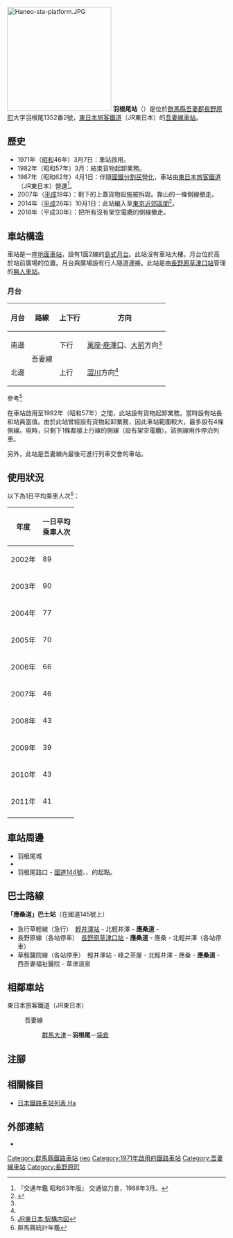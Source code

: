 {{NoteTA
|T=zh-hans:羽根尾站;zh-hk:羽根尾站;zh-tw:羽根尾車站;
|1=zh-hans:羽根尾站;zh-hk:羽根尾站;zh-tw:羽根尾車站;
}}
{{Infobox station
|公司色 = green
|站名 = 羽根尾
|圖片 = Haneo-sta.JPG
|圖片說明 = 車站入口（2009年5月）
|日文原名 = 羽根尾
|平假名 = はねお
|羅馬拼音 = Haneo
|副站名 = 
|電報略號 = ハネ
|所在地 = {{JPN}}[[群馬縣|群馬縣]][[吾妻郡|吾妻郡]][[長野原町|長野原町]]大字羽根尾1352番2號
|座標 = {{coord|36|33|0.34|N|138|36|19.57|E|type:railwaystation_region:JP-24|display=inline,title}}
|車站構造 = [[地面車站|地面車站]]（路堤上）
|月台配置 = 1面2線<ref name="zeneki12">{{Cite book|title =週刊 JR全駅・全車両基地 |publisher = {{Translink|ja|朝日新聞出版}} |series=週刊朝日百科 |volume  =12号 大宮駅・野辺山駅・川原湯温泉駅ほか |date =2012-10-28 |page =24 |language=ja}}</ref>
|啟用年月日 = 1971年（[[昭和|昭和]]46年）3月7日{{R|zeneki12}}
|廢站年月日 = 
|乘客人數 = 41
|上下車人次 = 
|統計年度 = 2011
|轉車 = 
|全寬備註 = [[無人車站|無人車站]]{{R|zeneki12}}<br/>海拔：669米
|adjacent = {{Adjacent stations|system=東日本旅客鐵道東京近郊路線|line=吾妻線|left=群馬大津|right=袋倉|note-left=2.2km|note-mid=距離[[澀川站|澀川]]46.4km|note-right=2.9km}}
}}
[[File:Haneo-sta-platform.JPG|240px]]
'''羽根尾站'''（{{jpn|j=羽根尾駅|hg=はねおえき|rm=Haneo eki|f=y}}）是位於[[群馬縣|群馬縣]][[吾妻郡|吾妻郡]][[長野原町|長野原町]]大字羽根尾1352番2號，[[東日本旅客鐵道|東日本旅客鐵道]]（JR東日本）的[[吾妻線|吾妻線]][[鐵路車站|車站]]{{R|zeneki12}}。

== 歷史 ==
* 1971年（[[昭和|昭和]]46年）3月7日：車站啟用{{R|zeneki12}}。
* 1982年（昭和57年）3月：結束貨物起卸業務。
* 1987年（昭和62年）4月1日：伴隨[[國鐵分割民營化|國鐵分割民營化]]，車站由[[東日本旅客鐵道|東日本旅客鐵道]]（JR東日本）營運<ref name="trafic-yearbook-1988">『交通年鑑 昭和63年版』 交通協力會，1988年3月。</ref>。
* 2007年（[[平成|平成]]19年）：剩下的上蓋貨物設施被拆毀。靠山的一條側線撤走。
* 2014年（[[平成|平成]]26年）10月1日：此站編入至[[大都市近郊區間_(JR)#東京近郊區間|東京近郊區間]]<ref>{{Cite press release|url=https://www.jreast.co.jp/press/2014/20140513.pdf|title=吾妻線にSuicaの一部サービスをご利用いただける駅が増えます|format=PDF|publisher=東日本旅客鐵道|date=2014-05-26|accessdate=2020-05-24|archiveurl=https://web.archive.org/web/20190629084454/https://www.jreast.co.jp/press/2014/20140513.pdf|archivedate=2019-06-29|language=ja}}</ref>。
* 2018年（平成30年）：把所有沒有架空電纜的側線撤走。

== 車站構造 ==
車站是一座[[地面車站|地面車站]]，設有1面2線的[[島式月台|島式月台]]{{R|zeneki12}}。此站沒有車站大樓。月台位於高於站前廣場的位置。月台與廣場設有行人隧道連接{{R|zeneki12}}。此站是由[[長野原草津口站|長野原草津口站]]管理的[[無人車站|無人車站]]{{R|zeneki12}}。

=== 月台 ===
{| rules="rows" class="wikitable"
!月台!!路線!!上下行!!方向
|-
!南邊
|rowspan="2"|{{Color|#0F5474|■}}吾妻線
|下行
|[[萬座·鹿澤口站|萬座·鹿澤口]]、[[大前站|大前]]方向<ref name="timetable/list1244">{{Cite web|url=http://www.jreast-timetable.jp/timetable/list1244.html|title=時刻表 羽根尾駅|publisher=東日本旅客鉄道|accessdate=2019-08-18|language=ja}}</ref>
|-
!北邊
|上行
|[[澀川站|澀川]]方向<ref name="timetable/list1244" />
|}
參考<ref>[http://www.jreast.co.jp/estation/stations/1244.html JR東日本:駅構内図]{{ja icon}}</ref>

在車站啟用至1982年（昭和57年）之間，此站設有貨物起卸業務。當時設有站長和站員當值{{R|zeneki12}}。由於此站曾經設有貨物起卸業務，因此車站範圍較大，最多設有4條側線。現時，只剩下1條鄰接上行線的側線（設有架空電纜）。該側線用作停泊列車。

另外，此站是吾妻線內最後可進行列車交會的車站。

== 使用狀況 ==
以下為1日平均乘車人次<ref>群馬縣統計年鑑</ref>：
{| class="wikitable" style="text-align:right;"
|-
! 年度 !! 一日平均<br/>乘車人次
|-
| 2002年 || 89
|-
| 2003年 || 90
|-
| 2004年 || 77
|-
| 2005年 || 70
|-
| 2006年 || 66
|-
| 2007年 || 46
|-
| 2008年 || 43
|-
| 2009年 || 39
|-
| 2010年 || 43
|-
| 2011年 || 41
|-
|}

== 車站周邊 ==
* 羽根尾城
* {{Translink|ja|吾妻川}}
* 羽根尾路口 - [[國道144號_(日本)|國道144號]]、{{Translink|ja|国道145号|國道145號}}、{{Translink|ja|国道146号|國道146號}}的起點。

== 巴士路線 ==
'''「應桑道」巴士站'''（在國道145號上）
;{{Translink|ja|草軽交通|草輕交通}}
* 急行草輕線（急行）　[[輕井澤站|輕井澤站]] - 北輕井澤 - '''應桑道''' - {{Translink|ja|草津温泉駅|草津溫泉站|草津溫泉}}
* 長野原線（各站停車）　[[長野原草津口站|長野原草津口站]] - '''應桑道''' - 應桑 - 北輕井澤（各站停車）
* 草輕醫院線（各站停車）　輕井澤站 - 峰之茶屋 - 北輕井澤 - 應桑 - '''應桑道''' - 西吾妻福祉醫院 - 草津溫泉

== 相鄰車站 ==
; 東日本旅客鐵道（JR東日本）
: {{Color|#0F5474|■}}吾妻線
:: [[群馬大津站|群馬大津]]－'''羽根尾'''－[[袋倉站|袋倉]]
== 注腳 ==
{{Reflist}}
== 相關條目 ==
{{commonscat|Haneo Station}}
* [[日本鐵路車站列表_Ha|日本鐵路車站列表 Ha]]
== 外部連結 ==
* {{外部連結/JR東日本車站|filename=1244|name=羽根尾}}{{ja icon}}
{{吾妻線}}
{{DEFAULTSORT:Haneo}}
[[Category:群馬縣鐵路車站|Category:群馬縣鐵路車站]]
[[Category:日本鐵路車站_Ha|neo]]
[[Category:1971年啟用的鐵路車站|Category:1971年啟用的鐵路車站]]
[[Category:吾妻線車站|Category:吾妻線車站]]
[[Category:長野原町|Category:長野原町]]